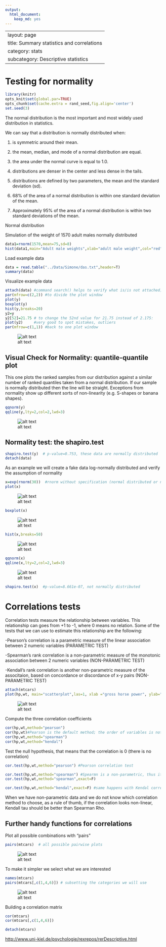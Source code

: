 ```yaml
---
output:
  html_document:
    keep_md: yes
---
```

---
layout: page
title: Summary statistics and correlations
category: stats
subcategory: Descriptive statistics
---


# Testing for normality

```r
library(knitr)
opts_knit$set(global.par=TRUE) 
opts_chunk$set(cache.extra = rand_seed,fig.align='center')
set.seed(3)
```

The normal distribution is the most important and most widely used distribution in statistics.

We can say that a distribution is normally distributed when:

1) is symmetric around their mean.

2) the mean, median, and mode of a normal distribution are equal.

3) the area under the normal curve is equal to 1.0.

4) distributions are denser in the center and less dense in the tails.

5) distributions are defined by two parameters, the mean and the standard deviation (sd).

6) 68% of the area of a normal distribution is within one standard deviation of the mean.

7) Approximately 95% of the area of a normal distribution is within two standard deviations of the mean.

Normal distribution 

Simulation of the weight of 1570 adult males normally distributed
```r
data1=rnorm(1570,mean=75,sd=8)
hist(data1,main="Adult male weights",xlab="adult male weight",col="red",las=1)
```

Load example data
```r
data = read.table("../Data/Simone/das.txt",header=T)
summary(data)
```

Visualize example data
```r
attach(data) #command search() helps to verify what is/is not attached)
par(mfrow=c(2,2)) #to divide the plot window
plot(y)
boxplot(y)
hist(y,breaks=20)
y2=y
y2[52]=21.75 # to change the 52nd value for 21.75 instead of 2.175:
plot(y2)     #very good to spot mistakes, outliers
par(mfrow=c(1,1)) #back to one plot window
```
![alt text](https://raw.githubusercontent.com/biometry/APES/master/Stats/stats03-summaryStatistisc_files/figure-html/unnamed-chunk-4.png)

## Visual Check for Normality: quantile-quantile plot

This one plots the ranked samples from our distribution against a similar number of ranked quantiles taken from a normal distribution.
If our sample is normally distributed then the line will be straight. 
Exceptions from normality show up different sorts of non-linearity (e.g. S-shapes or banana shapes). 

```r
qqnorm(y)
qqline(y,lty=2,col=2,lwd=3)
```
![alt text](https://raw.githubusercontent.com/biometry/APES/master/Stats/stats03-summaryStatistisc_files/figure-html/unnamed-chunk-5.png)

## Normality test: the shapiro.test

```r
shapiro.test(y)  # p-value=0.753, these data are normally distributed
detach(data)
```


As an example we will create a fake data log-normally distributed and verify the assumption of normality
```r
x=exp(rnorm(30))  #rnorm without specification (normal distributed or not) picks data from the standard normal, mean = 0, sd = 1
plot(x)
```

![alt text](https://raw.githubusercontent.com/biometry/APES/master/Stats/stats03-summaryStatistisc_files/figure-html/unnamed-chunk-71.png)

```r
boxplot(x)
```

![alt text](https://raw.githubusercontent.com/biometry/APES/master/Stats/stats03-summaryStatistisc_files/figure-html/unnamed-chunk-72.png)

```r
hist(x,breaks=50)
```

![alt text](https://raw.githubusercontent.com/biometry/APES/master/Stats/stats03-summaryStatistisc_files/figure-html/unnamed-chunk-73.png)

```r
qqnorm(x)
qqline(x,lty=2,col=2,lwd=3)
```

![alt text](https://raw.githubusercontent.com/biometry/APES/master/Stats/stats03-summaryStatistisc_files/figure-html/unnamed-chunk-74.png)

```r
shapiro.test(x)  #p-value=8.661e-07, not normally distributed
```


# Correlations tests

Correlation tests measure the relationship between variables. This relationship can goes from +1 to -1, where 0 means no relation. Some of the tests that we can use to estimate this relationship are the following:

-Pearson's correlation is a parametric measure of the linear association between 2 numeric variables (PARAMETRIC TEST)

-Spearman's rank correlation is a non-parametric measure of the monotonic association between 2 numeric variables (NON-PARAMETRIC TEST)

-Kendall's rank correlation is another non-parametric measure of the associtaion, based on concordance or discordance of x-y pairs (NON-PARAMETRIC TEST)

```r
attach(mtcars)  
plot(hp,wt, main="scatterplot",las=1, xlab ="gross horse power", ylab="Weight (lb/1000)")
```
![alt text](https://raw.githubusercontent.com/biometry/APES/master/Stats/stats03-summaryStatistisc_files/figure-html/unnamed-chunk-8.png)

Compute the three correlation coefficients
```r
cor(hp,wt,method="pearson")
cor(hp,wt)#Pearson is the default method; the order of variables is not important
cor(hp,wt,method="spearman")
cor(hp,wt,method="kendal")
```

Test the null hypothesis, that means that the correlation is 0 (there is no correlation)
```r
cor.test(hp,wt,method="pearson") #Pearson correlation test

cor.test(hp,wt,method="spearman") #Spearmn is a non-parametric, thus it is not possible to get CIs. There is a error message because R cannot compute exact p values (the test is based on ranks, we have few cars with the same hp or wt).We can get rid off the warning letting R know that approximate values are fine
cor.test(hp,wt,method="spearman",exact=F) 

cor.test(hp,wt,method="kendal",exact=F) #same happens with Kendal correlation test
```

When we have non-parametric data and we do not know which correlation method to choose, as a rule of thumb, if the correlation looks non-linear, Kendall tau should be better than Spearman Rho.


## Further handy functions for correlations

Plot all possible combinations with "pairs"
```r
pairs(mtcars)  # all possible pairwise plots
```
![alt text](https://raw.githubusercontent.com/biometry/APES/master/Stats/stats03-summaryStatistisc_files/figure-html/unnamed-chunk-11.png)

To make it simpler we select what we are interested
```r
names(mtcars)
pairs(mtcars[,c(1,4,6)]) # subsetting the categories we will use
```
![alt text](https://raw.githubusercontent.com/biometry/APES/master/Stats/stats03-summaryStatistisc_files/figure-html/unnamed-chunk-12.png)

Building a correlation matrix
```r
cor(mtcars)
cor(mtcars[,c(1,4,6)])

detach(mtcars)
```

[http://www.uni-kiel.de/psychologie/rexrepos/rerDescriptive.html](http://www.uni-kiel.de/psychologie/rexrepos/rerDescriptive.html)
